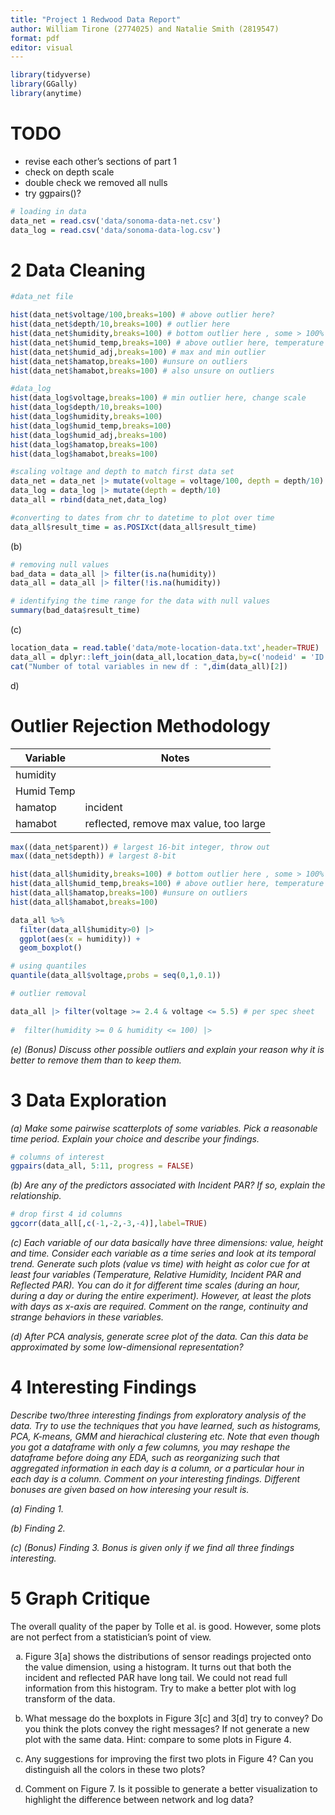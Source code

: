 ```yaml
---
title: "Project 1 Redwood Data Report"
author: William Tirone (2774025) and Natalie Smith (2819547)
format: pdf
editor: visual
---
```


```r
library(tidyverse)
library(GGally)
library(anytime)
```

# TODO

-   revise each other's sections of part 1
-   check on depth scale
-   double check we removed all nulls
-   try ggpairs()?

```r
# loading in data
data_net = read.csv('data/sonoma-data-net.csv')
data_log = read.csv('data/sonoma-data-log.csv')
```

# 2 Data Cleaning

```r

#data_net file 

hist(data_net$voltage/100,breaks=100) # above outlier here? 
hist(data_net$depth/10,breaks=100) # outlier here 
hist(data_net$humidity,breaks=100) # bottom outlier here , some > 100%
hist(data_net$humid_temp,breaks=100) # above outlier here, temperature
hist(data_net$humid_adj,breaks=100) # max and min outlier 
hist(data_net$hamatop,breaks=100) #unsure on outliers
hist(data_net$hamabot,breaks=100) # also unsure on outliers

#data_log 
hist(data_log$voltage,breaks=100) # min outlier here, change scale
hist(data_log$depth/10,breaks=100)
hist(data_log$humidity,breaks=100)
hist(data_log$humid_temp,breaks=100)
hist(data_log$humid_adj,breaks=100)
hist(data_log$hamatop,breaks=100) 
hist(data_log$hamabot,breaks=100)
```

```r

#scaling voltage and depth to match first data set 
data_net = data_net |> mutate(voltage = voltage/100, depth = depth/10)
data_log = data_log |> mutate(depth = depth/10)
data_all = rbind(data_net,data_log)

#converting to dates from chr to datetime to plot over time 
data_all$result_time = as.POSIXct(data_all$result_time)
```

\(b\)

```r
# removing null values 
bad_data = data_all |> filter(is.na(humidity))
data_all = data_all |> filter(!is.na(humidity))
```

```r
# identifying the time range for the data with null values
summary(bad_data$result_time)
```

\(c\)

```r
location_data = read.table('data/mote-location-data.txt',header=TRUE)
data_all = dplyr::left_join(data_all,location_data,by=c('nodeid' = 'ID'))
cat("Number of total variables in new df : ",dim(data_all)[2])
```

d\)

# Outlier Rejection Methodology

| Variable   | Notes                                  |
|------------|----------------------------------------|
| humidity   |                                        |
| Humid Temp |                                        |
| hamatop    | incident                               |
| hamabot    | reflected, remove max value, too large |

```r
max((data_net$parent)) # largest 16-bit integer, throw out 
max((data_net$depth)) # largest 8-bit 

hist(data_all$humidity,breaks=100) # bottom outlier here , some > 100%
hist(data_all$humid_temp,breaks=100) # above outlier here, temperature
hist(data_all$hamatop,breaks=100) #unsure on outliers
hist(data_all$hamabot,breaks=100) 

data_all %>%
  filter(data_all$humidity>0) |>
  ggplot(aes(x = humidity)) +
  geom_boxplot()


```

```r
# using quantiles 
quantile(data_all$voltage,probs = seq(0,1,0.1))
```

```r
# outlier removal 

data_all |> filter(voltage >= 2.4 & voltage <= 5.5) # per spec sheet
  
#  filter(humidity >= 0 & humidity <= 100) |> 
```

*(e) (Bonus) Discuss other possible outliers and explain your reason why it is better to remove them than to keep them.*

# 3 Data Exploration

*(a) Make some pairwise scatterplots of some variables. Pick a reasonable time period. Explain your choice and describe your findings.*

```r

# columns of interest 
ggpairs(data_all, 5:11, progress = FALSE)
```

*(b) Are any of the predictors associated with Incident PAR? If so, explain the relationship.*

```r
# drop first 4 id columns 
ggcorr(data_all[,c(-1,-2,-3,-4)],label=TRUE)
```

*(c) Each variable of our data basically have three dimensions: value, height and time. Consider each variable as a time series and look at its temporal trend. Generate such plots (value vs time) with height as color cue for at least four variables (Temperature, Relative Humidity, Incident PAR and Reflected PAR). You can do it for different time scales (during an hour, during a day or during the entire experiment). However, at least the plots with days as x-axis are required. Comment on the range, continuity and strange behaviors in these variables.*

*(d) After PCA analysis, generate scree plot of the data. Can this data be approximated by some low-dimensional representation?*

# 4 Interesting Findings

*Describe two/three interesting findings from exploratory analysis of the data. Try to use the techniques that you have learned, such as histograms, PCA, K-means, GMM and hierachical clustering etc. Note that even though you got a dataframe with only a few columns, you may reshape the dataframe before doing any EDA, such as reorganizing such that aggregated information in each day is a column, or a particular hour in each day is a column. Comment on your interesting findings. Different bonuses are given based on how interesing your result is.*

*(a) Finding 1.*

*(b) Finding 2.*

*(c) (Bonus) Finding 3. Bonus is given only if we find all three findings interesting.*

# 5 Graph Critique

The overall quality of the paper by Tolle et al. is good. However, some plots are not perfect from a statistician's point of view.

(a) Figure 3\[a\] shows the distributions of sensor readings projected onto the value dimension, using a histogram. It turns out that both the incident and reflected PAR have long tail. We could not read full information from this histogram. Try to make a better plot with log transform of the data.

(b) What message do the boxplots in Figure 3\[c\] and 3\[d\] try to convey? Do you think the plots convey the right messages? If not generate a new plot with the same data. Hint: compare to some plots in Figure 4.

(c) Any suggestions for improving the first two plots in Figure 4? Can you distinguish all the colors in these two plots?

(d) Comment on Figure 7. Is it possible to generate a better visualization to highlight the difference between network and log data?
